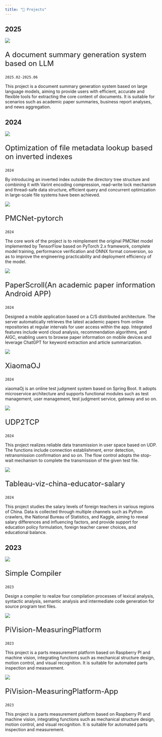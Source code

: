 ```yaml
---
title: "📣 Projects"
---
```


## 2025

::: {.grid}

::: {.g-col-12 .g-col-md-5}
[![](projects_img/llm4genAbstract.png)](https://github.com/yangeh03/llm4genAbstract)
:::
::: {.g-col-12 .g-col-md-7}
<p style="font-size:1.5rem"> 
  <a href="https://github.com/yangeh03/llm4genAbstract" style="color:inherit;text-decoration:none;">
    A document summary generation system based on LLM
  </a>
</p>

`2025.02-2025.06`

This project is a document summary generation system based on large language models, aiming to provide users with efficient, accurate and flexible tools for extracting the core content of documents. It is suitable for scenarios such as academic paper summaries, business report analyses, and news aggregation.
:::


:::

## 2024

::: {.grid}

::: {.g-col-12 .g-col-md-5}
[![](projects_img/FileMetaSearchOpt.png)](https://github.com/yangeh03/FileMetaSearchOpt)
:::
::: {.g-col-12 .g-col-md-7}
<p style="font-size:1.5rem"> 
  <a href="https://github.com/yangeh03/FileMetaSearchOpt" style="color:inherit;text-decoration:none;">
    Optimization of file metadata lookup based on inverted indexes
  </a>
</p>

`2024`

By introducing an inverted index outside the directory tree structure and combining it with Varint encoding compression, read-write lock mechanism and thread-safe data structure, efficient query and concurrent optimization in large-scale file systems have been achieved.
:::

::: {.g-col-12 .g-col-md-5}
[![](projects_img/PMCNet.png)](https://github.com/yangeh03/PMCNet-pytorch)
:::
::: {.g-col-12 .g-col-md-7}
<p style="font-size:1.5rem"> 
  <a href="https://github.com/yangeh03/PMCNet-pytorch" style="color:inherit;text-decoration:none;">
    PMCNet-pytorch
  </a>
</p>

`2024`

The core work of the project is to reimplement the original PMCNet model implemented by TensorFlow based on PyTorch 2.x framework, complete model training, performance verification and ONNX format conversion, so as to improve the engineering practicability and deployment efficiency of the model.
:::

::: {.g-col-12 .g-col-md-5}
[![](projects_img/PaperScroll​.jpg)](https://github.com/yangeh03/android_backend_flask)
:::
::: {.g-col-12 .g-col-md-7}
<p style="font-size:1.5rem"> 
  <a href="https://github.com/yangeh03/android_backend_flask" style="color:inherit;text-decoration:none;">
    PaperScroll​(An academic paper information Android APP)
  </a>
</p>

`2024`

Designed a mobile application based on a C/S distributed architecture. The server automatically retrieves the latest academic papers from online repositories at regular intervals for user access within the app. Integrated features include word cloud analysis, recommendation algorithms, and AIGC, enabling users to browse paper information on mobile devices and leverage ChatGPT for keyword extraction and article summarization.
:::

::: {.g-col-12 .g-col-md-5}
[![](projects_img/XiaomaOJ.png)](https://github.com/yangeh03/xiaomaOj-backend)
:::
::: {.g-col-12 .g-col-md-7}
<p style="font-size:1.5rem"> 
  <a href="https://github.com/yangeh03/xiaomaOj-backend" style="color:inherit;text-decoration:none;">
    XiaomaOJ
  </a>
</p>

`2024`

xiaomaOj is an online test judgment system based on Spring Boot. It adopts microservice architecture and supports functional modules such as test management, user management, test judgment service, gateway and so on.
:::

::: {.g-col-12 .g-col-md-5}
[![](projects_img/TCP.png)](https://github.com/yangeh03/UDP2TCP)
:::
::: {.g-col-12 .g-col-md-7}
<p style="font-size:1.5rem"> 
  <a href="https://github.com/yangeh03/UDP2TCP" style="color:inherit;text-decoration:none;">
    UDP2TCP
  </a>
</p>

`2024`

This project realizes reliable data transmission in user space based on UDP. The functions include connection establishment, error detection, retransmission confirmation and so on. The flow control adopts the stop-wait mechanism to complete the transmission of the given test file.
:::

::: {.g-col-12 .g-col-md-5}
[![](projects_img/tableau-viz-china-educator-salary.png)](https://github.com/yangeh03/tableau-viz-china-educator-salary)
:::
::: {.g-col-12 .g-col-md-7}
<p style="font-size:1.5rem"> 
  <a href="https://github.com/yangeh03/tableau-viz-china-educator-salary" style="color:inherit;text-decoration:none;">
    Tableau-viz-china-educator-salary
  </a>
</p>

`2024`

This project studies the salary levels of foreign teachers in various regions of China. Data is collected through multiple channels such as Python crawlers, the National Bureau of Statistics, and Kaggle, aiming to reveal salary differences and influencing factors, and provide support for education policy formulation, foreign teacher career choices, and educational balance.
:::

:::

## 2023

::: {.grid}

::: {.g-col-12 .g-col-md-5}
[![](projects_img/Compiler.png)](https://github.com/yangeh03/Compiler)
:::
::: {.g-col-12 .g-col-md-7}
<p style="font-size:1.5rem"> 
  <a href="https://github.com/yangeh03/Compiler" style="color:inherit;text-decoration:none;">
    Simple Compiler
  </a>
</p>

`2023`

Design a compiler to realize four compilation processes of lexical analysis, syntactic analysis, semantic analysis and intermediate code generation for source program text files.
:::

::: {.g-col-12 .g-col-md-5}
[![](projects_img/Pi.png)](https://github.com/yangeh03/PiVision-MeasuringPlatform)
:::
::: {.g-col-12 .g-col-md-7}
<p style="font-size:1.5rem"> 
  <a href="https://github.com/yangeh03/PiVision-MeasuringPlatform" style="color:inherit;text-decoration:none;">
    PiVision-MeasuringPlatform
  </a>
</p>

`2023`

This project is a parts measurement platform based on Raspberry PI and machine vision, integrating functions such as mechanical structure design, motion control, and visual recognition. It is suitable for automated parts inspection and measurement.
:::

::: {.g-col-12 .g-col-md-5}
[![](projects_img/Pi-APP.png)](https://github.com/yangeh03/PiVision-MeasuringPlatform-App
)
:::
::: {.g-col-12 .g-col-md-7}
<p style="font-size:1.5rem"> 
  <a href="https://github.com/yangeh03/PiVision-MeasuringPlatform-App
" style="color:inherit;text-decoration:none;">
    PiVision-MeasuringPlatform-App
  </a>
</p>

`2023`

This project is a parts measurement platform based on Raspberry PI and machine vision, integrating functions such as mechanical structure design, motion control, and visual recognition. It is suitable for automated parts inspection and measurement.
:::

:::